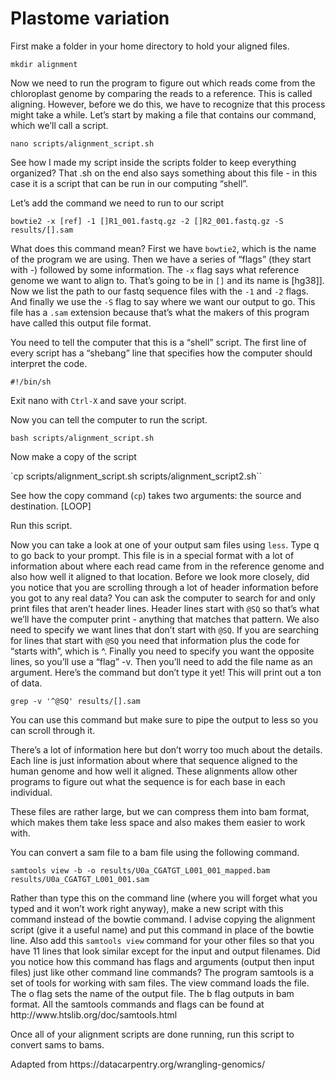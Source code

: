# Plastome variation


First make a folder in your home directory to hold your aligned files.

```
mkdir alignment
```

Now we need to run the program to figure out which reads come from the chloroplast genome by comparing the reads to a reference.
This is called aligning.
However, before we do this, we have to recognize that this process might take a while.
Let's start by making a file that contains our command, which we'll call a script.

`nano scripts/alignment_script.sh`

See how I made my script inside the scripts folder to keep everything organized?
That .sh on the end also says something about this file - in this case it is a script that can be run in our computing "shell".

Let's add the command we need to run to our script

```
bowtie2 -x [ref] -1 []R1_001.fastq.gz -2 []R2_001.fastq.gz -S results/[].sam
```

What does this command mean?
First we have `bowtie2`, which is the name of the program we are using.
Then we have a series of "flags" (they start with -) followed by some information.
The `-x` flag says what reference genome we want to align to.
That's going to be in `[]` and its name is [hg38]].
Now we list the path to our fastq sequence files with the `-1` and `-2` flags. 
And finally we use the `-S` flag to say where we want our output to go.
This file has a `.sam` extension because that's what the makers of this program have called this output file format.

You need to tell the computer that this is a "shell" script.
The first line of every script has a "shebang" line that specifies how the computer should interpret the code.

```
#!/bin/sh
```

Exit nano with `Ctrl-X` and save your script.

Now you can tell the computer to run the script.

```
bash scripts/alignment_script.sh
```

Now make a copy of the script 

`cp scripts/alignment_script.sh scripts/alignment_script2.sh``

See how the copy command (`cp`) takes two arguments: the source and destination.
[LOOP]

Run this script.

Now you can take a look at one of your output sam files using `less`.
Type q to go back to your prompt.
This file is in a special format with a lot of information about where each read came from in the reference genome
and also how well it aligned to that location.
Before we look more closely, did you notice that you are scrolling through a lot of header information before you
got to any real data?
You can ask the computer to search for and only print files that aren't header lines.
Header lines start with `@SQ` so that's what we'll have the computer print - anything that matches that pattern.
We also need to specify we want lines that don't start with `@SQ`.
If you are searching for lines that start with `@SQ` you need that information plus the code for "starts with", which is ^.
Finally you need to specify you want the opposite lines, so you'll use a "flag" -v.
Then you'll need to add the file name as an argument.
Here's the command but don't type it yet! This will print out a ton of data.

`grep -v '^@SQ' results/[].sam`

You can use this command but make sure to pipe the output to less so you can scroll through it.

There's a lot of information here but don't worry too much about the details. Each line is just information about where that sequence aligned to the human genome and how well it aligned. These alignments allow other programs to figure out what the sequence is for each base in each individual.

These files are rather large, but we can compress them into bam format, which makes them take less space and also makes them easier to work with.

You can convert a sam file to a bam file using the following command.

`samtools view -b -o results/U0a_CGATGT_L001_001_mapped.bam results/U0a_CGATGT_L001_001.sam`

Rather than type this on the command line (where you will forget what you typed and it won't work right anyway),
make a new script with this command instead of the bowtie command.
I advise copying the alignment script (give it a useful name) and put this command in place of the bowtie line.
Also add this `samtools view` command for your other files so that you have 11 lines that look similar except for the input and output filenames.
Did you notice how this command has flags and arguments (output then input files) just like other command line commands?
The program samtools is a set of tools for working with sam files. The view command loads the file. The o flag sets the name of the output file. The b flag outputs in bam format. All the samtools commands and flags can be found at
http://www.htslib.org/doc/samtools.html

Once all of your alignment scripts are done running, run this script to convert sams to bams.

Adapted from https://datacarpentry.org/wrangling-genomics/
